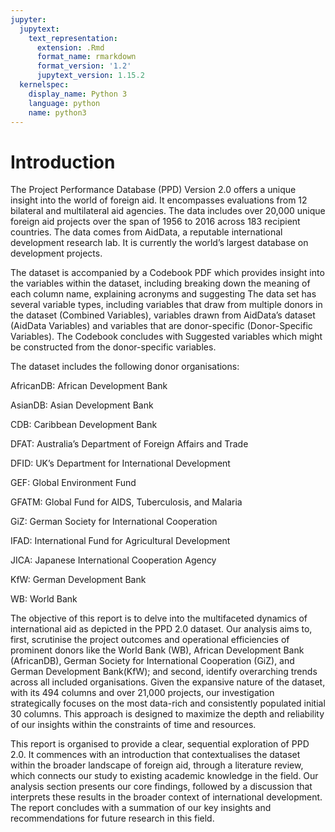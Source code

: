```yaml
---
jupyter:
  jupytext:
    text_representation:
      extension: .Rmd
      format_name: rmarkdown
      format_version: '1.2'
      jupytext_version: 1.15.2
  kernelspec:
    display_name: Python 3
    language: python
    name: python3
---
```


# Introduction

<!-- #region -->
The Project Performance Database (PPD) Version 2.0 offers a unique insight into the world of foreign aid. It encompasses evaluations from 12 bilateral and multilateral aid agencies. The data includes over 20,000 unique foreign aid projects over the span of 1956 to 2016 across 183 recipient countries. The data comes from AidData, a reputable international development research lab. It is currently the world’s largest database on development projects.

The dataset is accompanied by a Codebook PDF which provides insight into the variables within the dataset, including breaking down the meaning of each column name, explaining acronyms and suggesting The data set has several variable types, including variables that draw from multiple donors in the dataset (Combined Variables), variables drawn from AidData’s dataset (AidData Variables) and variables that are donor-specific (Donor-Specific Variables). The Codebook concludes with Suggested variables which might be constructed from the donor-specific variables. 


The dataset includes the following donor organisations:

AfricanDB: African Development Bank

AsianDB: Asian Development Bank

CDB: Caribbean Development Bank

DFAT: Australia’s Department of Foreign Affairs and Trade 

DFID: UK’s Department for International Development

GEF: Global Environment Fund

GFATM: Global Fund for AIDS, Tuberculosis, and Malaria

GiZ: German Society for International Cooperation

IFAD: International Fund for Agricultural Development

JICA: Japanese International Cooperation Agency 

KfW: German Development Bank

WB: World Bank

The objective of this report is to delve into the multifaceted dynamics of international aid as depicted in the PPD 2.0 dataset. Our analysis aims to, first, scrutinise the project outcomes and operational efficiencies of prominent donors like the World Bank (WB), African Development Bank (AfricanDB), German Society for International Cooperation (GiZ), and German Development Bank(KfW); and second, identify overarching trends across all included organisations. Given the expansive nature of the dataset, with its 494 columns and over 21,000 projects, our investigation strategically focuses on the most data-rich and consistently populated initial 30 columns. This approach is designed to maximize the depth and reliability of our insights within the constraints of time and resources.

This report is organised to provide a clear, sequential exploration of PPD 2.0. It commences with an introduction that contextualises the dataset within the broader landscape of foreign aid, through a literature review, which connects our study to existing academic knowledge in the field. Our analysis section presents our core findings, followed by a discussion that interprets these results in the broader context of international development. The report concludes with a summation of our key insights and recommendations for future research in this field.

<!-- #endregion -->
